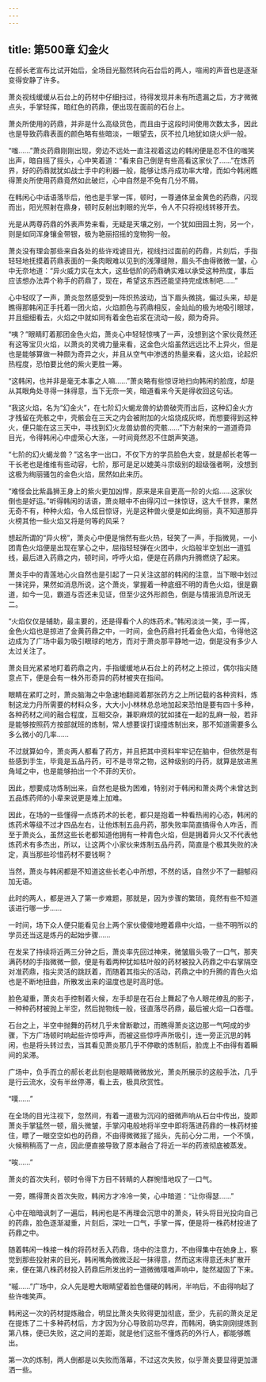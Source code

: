 ```yaml
---
---
---
```

title: 第500章 幻金火
---



在郝长老宣布比试开始后，全场目光豁然转向石台后的两人，喧闹的声音也是逐渐变得安静了许多。

萧炎视线缓缓从石台上的药材中仔细扫过，待得发现并未有所遗漏之后，方才微微点头，手掌轻挥，暗红色的药鼎，便出现在面前的石台上。

萧炎所使用的药鼎，并非是什么高级货色，而且由于这段时间使用次数太多，因此也是导致药鼎表面的颜色略有些暗淡，一眼望去，灰不拉几地犹如烧火炉一般。

“嗤……”萧炎药鼎刚刚出现，旁边不远处一直注视着这边的韩闲便是忍不住的嗤笑出声，暗自摇了摇头，心中笑着道：“看来自己倒是有些高看这家伙了……”在炼药界，好的药鼎就犹如战士手中的利器一般，能够让炼丹成功率大增，而如今韩闲瞧得萧炎所使用药鼎竟然如此破烂，心中自然是不免有几分不屑。

在韩闲心中话语落毕后，他也是手掌一挥，顿时，一尊通体呈金黄色的药鼎，闪现而出，阳光照射在鼎身，顿时反射出刺眼的光华，令人不只将视线转移开去。

光是从两尊药鼎的外表声势来看，无疑是天壤之别，一个犹如田园土狗，另一个，则是如同浑身镶金带银，极为艳丽招摇的宠物狗一般。

萧炎没有理会那些来自各处的些许戏谑目光，视线扫过面前的药鼎，片刻后，手指轻轻地抚摸着药鼎表面的一条肉眼难以见到的浅薄缝隙，眉头不由得微微一皱，心中无奈地道：“异火威力实在太大，这些低阶的药鼎确实难以承受这种热度，事后应该想办法弄个称手的药鼎了，现在，希望这东西还能坚持完成炼制吧……”

心中轻叹了一声，萧炎忽然感受到一阵炽热波动，当下眉头微挑，偏过头来，却是瞧得那韩闲正手托着一团火焰，火焰颜色与药鼎相反，金灿灿的极为地吸引眼球，并且细细看去，火焰之中就如同有着金色岩浆在流动一般，颇为奇异。

“咦？”眼睛盯着那团金色火焰，萧炎心中轻轻惊咦了一声，没想到这个家伙竟然还有这等宝贝火焰，以萧炎的灵魂力量来看，这金色火焰虽然远远比不上异火，但是也是能够算做一种颇为奇异之火，并且从空气中渗透的热量来看，这火焰，论起炽热程度，恐怕要比他的紫火更胜一筹。

“这韩闲，也并非是毫无本事之人嘛……”萧炎略有些惊讶地扫向韩闲的脸庞，却是从其眼角处寻得一抹得意，当下无奈一笑，暗道看来今天是得收回这句话。

“我这火焰，名为“幻金火”，在七阶幻火蝎龙兽的幼兽破壳而出后，这种幻金火方才残留在壳骸之中，壳骸会在三天之内会被附加的火焰烧成灰烬，而想要得到这种火，便只能在这三天中，寻找到幻火龙兽幼兽的壳骸……”下方射来的一道道奇异目光，令得韩闲心中虚荣心大涨，一时间竟然忍不住朗声笑道。

“七阶的幻火蝎龙兽？”这名字一出口，不仅下方的学员脸色大变，就是郝长老等一干长老也是维维有些动容，七阶，那可是足以媲美斗宗级别的超级强者啊，没想到这极为绚丽骚包的金色火焰，居然如此来历。

“难怪会比紫晶狮王身上的紫火更加凶悍，原来是来自更高一阶的火焰……这家伙倒也是好运。”听得韩闲的话语，萧炎眼中不由得闪过一抹惊讶，这大千世界，果然无奇不有，种种火焰，令人炫目惊讶，光是这种兽火便是如此绚丽，真不知道那异火榜其他一些火焰又将是何等的风采？

想起所谓的“异火榜”，萧炎心中便是悄然有些火热，轻笑了一声，手指微晃，一小团青色火焰便是出现在掌心之中，屈指轻轻弹在火团中，火焰般半空划出一道弧线，最后进入药鼎之内，顿时间，呼呼火焰，便是在药鼎内升腾燃烧了起来。

萧炎手中的青莲地心火自然也是引起了一只关注这部的韩闲的注意，当下眼中划过一抹诧异，果然如消息所说，这个萧炎，掌握着一种底细不明的青色火焰，很是霸道，如今一见，霸道与否还未见证，但至少这外形颜色，倒是与情报消息所说无二。

“火焰仅仅是辅助，最主要的，还是得看个人的炼药术。”韩闲淡淡一笑，手一挥，金色火焰也是掠进了金黄药鼎之中，一时间，金色药鼎衬托着金色火焰，令得他这边成为了广场中最为吸引眼球的地方，而对于萧炎那平静地一边，倒是没有多少人太过关注了。

萧炎目光紧紧地盯着药鼎之内，手指缓缓地从石台上的药材之上掠过，偶尔指尖随意点下，便是会有一株外形奇异的药材被夹在指间。

眼睛在紧盯之时，萧炎脑海之中急速地翻阅着那张药方之上所记载的各种资料，炼制这龙力丹所需要的材料众多，大大小小林林总总地加起来恐怕是要有四十多种，各种药材之间的融合程度，互相交杂，兼职麻烦的犹如揉在一起的乱麻一般，若非是能够按照药方按部就班的炼制，常人想要误打误撞炼制出来，那不知道需要多么多么微小的几率……

不过就算如今，萧炎两人都看了药方，并且把其中资料牢牢记在脑中，但依然是有些感到手生，毕竟是五品丹药，可不是寻常之物，这种级别的丹药，就算是放进黑角域之中，也是能够拍出一个不菲的天价。

因此，想要成功炼制出来，自然也是极为困难，特别对于韩闲和萧炎两个未曾达到五品炼药师的小辈来说更是难上加难。

因此，在场的一些懂得一点炼药术的长老，都只是抱着一种看热闹的心态，韩闲的炼药术等级不过才四品左右，让他炼制五品丹药，那失败率简直搞得令人咋舌，而至于萧炎么，虽然这些长老都知道他拥有一种青色火焰，但是拥着异火又不代表他炼药术有多杰出，所以，让这两个小家伙来炼制五品丹药，简直是个极其失败的决定，真当那些珍惜药材不要钱啊？

当然，萧炎与韩闲都是不知道这些长老心中所想，不然的话，自然少不了一翻郁闷加无语。

此时的两人，都是进入了第一步难题，那就是，因为步骤的繁琐，竟然有些不知道该进行哪一步……

一时间，场下众人便只能看见台上两个家伙傻傻地瞪着鼎中火焰，一些不明所以的学员还当这是炼丹的起始步骤……

在发呆了持续将近两三分钟之后，萧炎率先回过神来，微皱眉头吸了一口气，那夹满药材的手指微微一颤，便是有着两种犹如枯叶般的药材被投入药鼎之中右掌隔空对准药鼎，指尖灵活的跳跃着，而随着其指尖的活动，药鼎之中的升腾的青色火焰也是不断地扭曲，所散发出来的温度也是时高时低。

脸色凝重，萧炎右手控制着火候，左手却是在石台上舞起了令人眼花缭乱的影子，一种种药材被抛上半空，然后抛物线一般，径直落尽药鼎，最后被火焰一口吞噬。

石台之上，半空中抛舞的药材几乎未曾断歇过，而瞧得萧炎这边那一气呵成的步骤，下方广场顿时响起些许惊呼声，而被这些惊呼声所吸引，连一旁正沉思的韩闲，也是将头转过去，当其看见萧炎那几乎不停歇的炼制后，脸庞上不由得有着瞬间的呆滞。

广场中，负手而立的郝长老此刻也是眼睛微微放光，萧炎所展示的这般手法，几乎是行云流水，没有半丝停滞，看上去，极具欣赏性。

“噗……”

在全场的目光注视下，忽然间，有着一道极为沉闷的细微声响从石台中传出，旋即萧炎手掌猛然一顿，眉头微皱，手掌闪电般地将半空中即将落进药鼎的一株药材接住，瞟了一眼空空如也的药鼎，不由得微微摇了摇头，先前心分二用，一个不慎，火候稍稍高了一点，因此便直接导致了原本融合了将近一半的药液彻底被蒸发。

“唉……”

萧炎的首次失利，顿时令得下方目不转睛的人群惋惜地叹了一口气。

一旁，瞧得萧炎首次失败，韩闲方才冷冷一笑，心中暗道：“让你得瑟……”

心中在暗暗讽刺了一遍后，韩闲也是不再理会沉思中的萧炎，转头将目光投向自己的药鼎，脸色逐渐凝重，片刻后，深吐一口气，手掌一挥，便是将一株药材投进了药鼎之中。

随着韩闲一株接一株的将药材丢入药鼎，场中的注意力，不由得集中在她身上，察觉到那些投射来的目光，韩闲嘴角微微泛起一抹得意，然而这末得意还未扩散开来，便在第八株药材投入药鼎后所发出的一道微微噗嗤声响中，陡然凝固了下来。

“嘁……”广场中，众人先是瞪大眼睛望着脸色僵硬的韩闲，半响后，不由得响起了些许嗤笑声。

韩闲这一次的药材提炼融合，明显比萧炎失败得更加彻底，至少，先前的萧炎足足在提炼了二十多种药材后，方才因为分心导致前功尽弃，而韩闲，确实刚刚提炼到第八株，便已失败，这之间的差距，就是他们这些不懂炼药的外行人，都能够瞧出。

第一次的炼制，两人倒都是以失败而落幕，不过这次失败，似乎萧炎要显得更加潇洒一些。